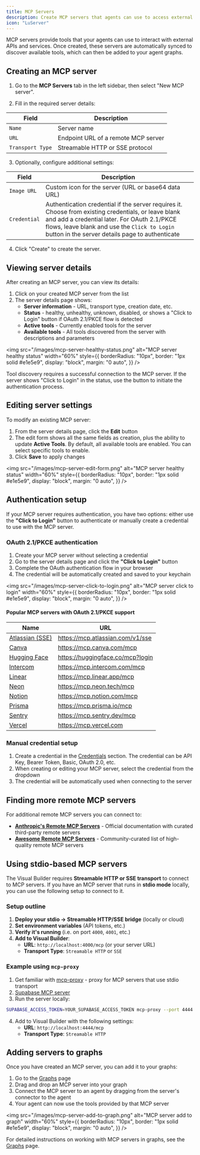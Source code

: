 ```yaml
---
title: MCP Servers
description: Create MCP servers that agents can use to access external services.
icon: "LuServer"
---
```


MCP servers provide tools that your agents can use to interact with external APIs and services. Once created, these servers are automatically synced to discover available tools, which can then be added to your agent graphs.

## Creating an MCP server

1. Go to the **MCP Servers** tab in the left sidebar, then select "New MCP server".

2. Fill in the required server details:

| Field            | Description                         |
| ---------------- | ----------------------------------- |
| `Name`           | Server name                         |
| `URL`            | Endpoint URL of a remote MCP server |
| `Transport Type` | Streamable HTTP or SSE protocol     |

3. Optionally, configure additional settings:

| Field        | Description                                                                                                                                                                                                                                            |
| ------------ | ------------------------------------------------------------------------------------------------------------------------------------------------------------------------------------------------------------------------------------------------------ |
| `Image URL`  | Custom icon for the server (URL or base64 data URL)                                                                                                                                                                                                    |
| `Credential` | Authentication credential if the server requires it. Choose from existing credentials, or leave blank and add a credential later. For OAuth 2.1/PKCE flows, leave blank and use the `Click to Login` button in the server details page to authenticate |

4. Click "Create" to create the server.

## Viewing server details

After creating an MCP server, you can view its details:

1. Click on your created MCP server from the list
2. The server details page shows:
   - **Server information** - URL, transport type, creation date, etc.
   - **Status** - healthy, unhealthy, unknown, disabled, or shows a "Click to Login" button if OAuth 2.1/PKCE flow is detected
   - **Active tools** - Currently enabled tools for the server
   - **Available tools** - All tools discovered from the server with descriptions and parameters

<img
  src="/images/mcp-server-healthy-status.png"
  alt="MCP server healthy status"
  width="60%"
  style={{
    borderRadius: "10px",
    border: "1px solid #e1e5e9",
    display: "block",
    margin: "0 auto",
  }}
/>

<Note>
  Tool discovery requires a successful connection to the MCP server. If the
  server shows "Click to Login" in the status, use the button to initiate the
  authentication process.
</Note>

## Editing server settings

To modify an existing MCP server:

1. From the server details page, click the **Edit** button
2. The edit form shows all the same fields as creation, plus the ability to update **Active Tools**. By default, all available tools are enabled. You can select specific tools to enable.
3. Click **Save** to apply changes

<img
  src="/images/mcp-server-edit-form.png"
  alt="MCP server healthy status"
  width="60%"
  style={{
    borderRadius: "10px",
    border: "1px solid #e1e5e9",
    display: "block",
    margin: "0 auto",
  }}
/>

## Authentication setup

If your MCP server requires authentication, you have two options: either use the **"Click to Login"** button to authenticate or manually create a credential to use with the MCP server.

### OAuth 2.1/PKCE authentication

1. Create your MCP server without selecting a credential
2. Go to the server details page and click the **"Click to Login"** button
3. Complete the OAuth authentication flow in your browser
4. The credential will be automatically created and saved to your keychain

<img
  src="/images/mcp-server-click-to-login.png"
  alt="MCP server click to login"
  width="60%"
  style={{
    borderRadius: "10px",
    border: "1px solid #e1e5e9",
    display: "block",
    margin: "0 auto",
  }}
/>

#### Popular MCP servers with OAuth 2.1/PKCE support

| Name                                                                                                             | URL                              |
| ---------------------------------------------------------------------------------------------------------------- | -------------------------------- |
| [Atlassian (SSE)](https://support.atlassian.com/rovo/docs/getting-started-with-the-atlassian-remote-mcp-server/) | https://mcp.atlassian.com/v1/sse |
| [Canva](https://www.canva.dev/docs/connect/canva-mcp-server-setup/)                                              | https://mcp.canva.com/mcp        |
| [Hugging Face](https://huggingface.co/mcp)                                                                       | https://huggingface.co/mcp?login |
| [Intercom](https://developers.intercom.com/docs/guides/mcp)                                                      | https://mcp.intercom.com/mcp     |
| [Linear](https://linear.app/docs/mcp)                                                                            | https://mcp.linear.app/mcp       |
| [Neon](https://neon.com/docs/ai/neon-mcp-server)                                                                 | https://mcp.neon.tech/mcp        |
| [Notion](https://developers.notion.com/docs/get-started-with-mcp)                                                | https://mcp.notion.com/mcp       |
| [Prisma](https://www.prisma.io/docs/postgres/integrations/mcp-server#remote-mcp-server)                          | https://mcp.prisma.io/mcp        |
| [Sentry](https://docs.sentry.io/product/sentry-mcp/)                                                             | https://mcp.sentry.dev/mcp       |
| [Vercel](https://vercel.com/docs/mcp/vercel-mcp)                                                                 | https://mcp.vercel.com           |

### Manual credential setup

1. Create a credential in the [Credentials](/visual-builder/credentials) section. The credential can be API Key, Bearer Token, Basic, OAuth 2.0, etc.
2. When creating or editing your MCP server, select the credential from the dropdown
3. The credential will be automatically used when connecting to the server

## Finding more remote MCP servers

For additional remote MCP servers you can connect to:

- **[Anthropic's Remote MCP Servers](https://docs.anthropic.com/en/docs/agents-and-tools/remote-mcp-servers)** - Official documentation with curated third-party remote servers
- **[Awesome Remote MCP Servers](https://github.com/jaw9c/awesome-remote-mcp-servers)** - Community-curated list of high-quality remote MCP servers

## Using stdio-based MCP servers

The Visual Builder requires **Streamable HTTP or SSE transport** to connect to MCP servers. If you have an MCP server that runs in **stdio mode** locally, you can use the following setup to connect to it.

### Setup outline

1. **Deploy your stdio -> Streamable HTTP/SSE bridge** (locally or cloud)
2. **Set environment variables** (API tokens, etc.)
3. **Verify it's running** (i.e. on port `4000`, `4001`, etc.)
4. **Add to Visual Builder**:
   - **URL**: `http://localhost:4000/mcp` (or your server URL)
   - **Transport Type**: `Streamable HTTP` or `SSE`

### Example using `mcp-proxy`

1. Get familiar with [mcp-proxy](https://github.com/sparfenyuk/mcp-proxy) - proxy for MCP servers that use stdio transport
2. [Supabase MCP server](https://github.com/supabase-community/supabase-mcp)
3. Run the server locally:

```bash
SUPABASE_ACCESS_TOKEN=YOUR_SUPABASE_ACCESS_TOKEN mcp-proxy --port 4444 --shell "npx -y @supabase/mcp-server-supabase@latest --read-only"
```

4. Add to Visual Builder with the following settings:
   - **URL**: `http://localhost:4444/mcp`
   - **Transport Type**: `Streamable HTTP`

## Adding servers to graphs

Once you have created an MCP server, you can add it to your graphs:

1. Go to the [Graphs](/visual-builder/graphs) page
2. Drag and drop an MCP server into your graph
3. Connect the MCP server to an agent by dragging from the server's connector to the agent
4. Your agent can now use the tools provided by that MCP server

<img
  src="/images/mcp-server-add-to-graph.png"
  alt="MCP server add to graph"
  width="60%"
  style={{
    borderRadius: "10px",
    border: "1px solid #e1e5e9",
    display: "block",
    margin: "0 auto",
  }}
/>

For detailed instructions on working with MCP servers in graphs, see the [Graphs](/visual-builder/graphs#adding-tools) page.
